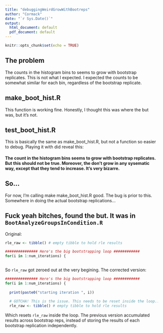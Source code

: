 ```yaml
---
title: "debuggingWeirdGrowWithBootreps"
author: "Cormack"
date: "`r Sys.Date()`"
output:
  html_document: default
  pdf_document: default
---
```


```r
knitr::opts_chunk$set(echo = TRUE)
```

## The problem

The counts in the histogram bins to seems to grow with bootstrap replicates.  This is not what I expected.  I expected the counts to be somewhat similar for each bin, regardless of the bootstrap replicate.

## make_boot_hist.R

This function is working fine. Honestly, I thought this was where the but was, but it's not.

## test_boot_hist.R 

This is basically the same as make_boot_hist.R, but not a function so easier to debug.  Playing it with did reveal this:

#### The count in the histogram bins seems to grow with bootstrap replicates.  But this should not be true. Moreover, the don't grow in any sysematic way, except that they tend to increase. It's very bizarre.

## So...

For now, I'm calling make make_boot_hist.R good. The bug is prior to this. Somewhere in doing the actual bootstrap replications...

## Fuck yeah bitches, found the but. It was in `BootAnalyzeGroupsInCondition.R`

Original:

```r
rle_raw <- tibble() # empty tibble to hold rle results

############### Here's the big bootstrapping loop ############
for(i in 1:num_iterations) {
  
```
  
So `rle_raw` got zeroed out at the very begining. The corrected version:

```r
############### Here's the big bootstrapping loop ############
for(i in 1:num_iterations) {
  
  print(paste0("starting iteration ", i))
  
  # GOTCHA! This is the issue. This needs to be reset inside the loop...
  rle_raw <- tibble() # empty tibble to hold rle results
```

Which resets `rle_raw` inside the loop. The previous version accumulated results across bootstrap reps, instead of storing the results of each bootstrap replication independently.


